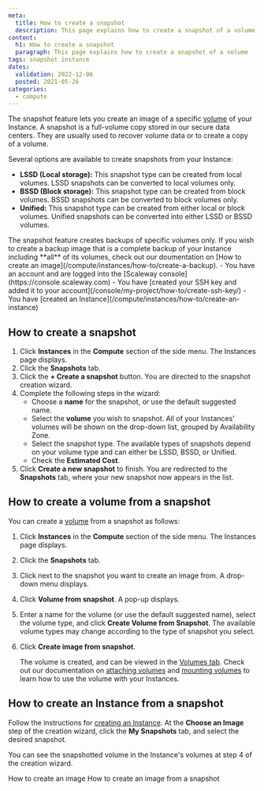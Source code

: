 ```yaml
---
meta:
  title: How to create a snapshot
  description: This page explains how to create a snapshot of a volume
content:
  h1: How to create a snapshot
  paragraph: This page explains how to create a snapshot of a volume
tags: snapshot instance 
dates:
  validation: 2022-12-06
  posted: 2021-05-26
categories:
  - compute 
---
```


The snapshot feature lets you create an image of a specific [volume](/compute/instances/concepts/#volumes) of your Instance. A snapshot is a full-volume copy stored in our secure data centers. They are usually used to recover volume data or to create a copy of a volume.

Several options are available to create snapshots from your Instance: 

* **LSSD (Local storage):** This snapshot type can be created from local volumes. LSSD snapshots can be converted to local volumes only.
* **BSSD (Block storage):** This snapshot type can be created from block volumes. BSSD snapshots can be converted to block volumes only.
* **Unified:** This snapshot type can be created from either local or block volumes. Unified snapshots can be converted into either LSSD or BSSD volumes. 

<Macro id="iam-requirements" />

<Message type="note">
  The snapshot feature creates backups of specific volumes only. If you wish to create a backup image that is a complete backup of your Instance including **all** of its volumes, check out our doumentation on [How to create an image](/compute/instances/how-to/create-a-backup).
</Message>

<Message type="requirement">
  - You have an account and are logged into the [Scaleway console](https://console.scaleway.com)
  - You have [created your SSH key and added it to your account](/console/my-project/how-to/create-ssh-key/)
  - You have [created an Instance](/compute/instances/how-to/create-an-instance)
</Message>

## How to create a snapshot

1. Click **Instances** in the **Compute** section of the side menu. The Instances page displays.
2. Click the **Snapshots** tab.
    <Lightbox src="scaleway-create-a-snapshot.webp" alt="" />
3. Click the **+ Create a snapshot** button. You are directed to the snapshot creation wizard.
4. Complete the following steps in the wizard: 
    - Choose a **name** for the snapshot, or use the default suggested name.
    - Select the **volume** you wish to snapshot. All of your Instances' volumes will be shown on the drop-down list, grouped by Availability Zone.
    - Select the snapshot type. The available types of snapshots depend on your volume type and can either be LSSD, BSSD, or Unified. 
    - Check the **Estimated Cost**.
5. Click **Create a new snapshot** to finish. You are redirected to the **Snapshots** tab, where your new snapshot now appears in the list.

## How to create a volume from a snapshot

You can create a [volume](/compute/instances/concepts/#volume) from a snapshot as follows:

1. Click **Instances** in the **Compute** section of the side menu. The Instances page displays.
2. Click the **Snapshots** tab.
3. Click <Icon name="more" /> next to the snapshot you want to create an image from. A drop-down menu displays.
4. Click **Volume from snapshot**. A pop-up displays.
    <Lightbox src="scaleway-volume-from-snapshot.webp" alt="" />
5. Enter a name for the volume (or use the default suggested name), select the volume type, and click **Create Volume from Snapshot**.
    <Message type="note">
      The available volume types may change according to the type of snapshot you select. 
    </Message>
6. Click **Create image from snapshot**. 

    The volume is created, and can be viewed in the [Volumes tab](https://console.scaleway.com/instance/volumes). Check out our documentation on [attaching volumes](/storage/block/how-to/attach-a-volume) and [mounting volumes](/storage/block/how-to/mount-and-use-volume) to learn how to use the volume with your Instances.

## How to create an Instance from a snapshot

Follow the instructions for [creating an Instance](/compute/instances/how-to/create-an-instance). At the **Choose an Image** step of the creation wizard, click the **My Snapshots** tab, and select the desired snapshot.

<Lightbox src="scaleway-create-from-snapshot.webp" alt="" />

You can see the snapshotted volume in the Instance's volumes at step 4 of the creation wizard.

<Navigation title="See Also">
  <PreviousButton to="/compute/instances/how-to/create-a-backup/">How to create an image</PreviousButton>
  <NextButton to="/compute/instances/how-to/create-image-from-snapshot/">How to create an image from a snapshot</NextButton>
</Navigation>
